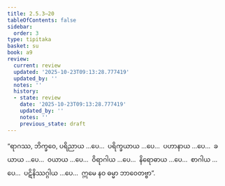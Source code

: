 ```yaml
---
title: 2.5.3–20
tableOfContents: false
sidebar:
  order: 3
type: tipitaka
basket: su
book: a9
review:
  current: review
  updated: '2025-10-23T09:13:28.777419'
  updated_by: ''
  notes: ''
  history:
  - state: review
    date: '2025-10-23T09:13:28.777419'
    updated_by: ''
    notes: ''
    previous_state: draft
---
```



<ReviewStatus review={frontmatter.review} showDetails={true} />

<HypothesisAnnotation frontmatter={frontmatter} />

<DynamicBreadcrumb />

<Division number="95–112" book="a9" e="ch" v="17">

<Paragraph number="490" book="a9">
“ရာဂဿ, ဘိက္ခဝေ, ပရိညာယ …ပေ…  ပရိက္ခယာယ …ပေ…  ပဟာနာယ …ပေ…  ခယာယ …ပေ…  ဝယာယ …ပေ…  ဝိရာဂါယ …ပေ…  နိရောဓာယ …ပေ…  စာဂါယ …ပေ…  ပဋိနိဿဂ္ဂါယ …ပေ…  ဣမေ နဝ ဓမ္မာ ဘာဝေတဗ္ဗာ”.
</Paragraph>
</Division>